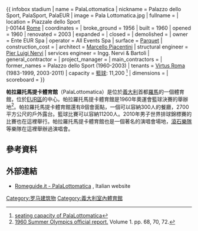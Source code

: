 {{ infobox stadium
| name                = PalaLottomatica
| nickname            = Palazzo dello Sport, PalaSport, PalaEUR
| image               = Pala Lottomatica.jpg
| fullname            = 
| location            = Piazzale dello Sport<br />[[Italy|I]]-00144 [[Rome|Rome]]
| coordinates         = {{coord|41|49|31.31|N|12|27|59.55|E|type:landmark|display=inline, title}}
| broke_ground        = 1956
| built               = 1960
| opened              = 1960
| renovated           = 2003
| expanded            = 
| closed              = 
| demolished          = 
| owner               = Ente EUR Spa
| operator            = All Events Spa
| surface             = [[Parquet|Parquet]]
| construction_cost   = 
| architect           = [[Marcello_Piacentini|Marcello Piacentini]]
| structural engineer = [[Pier_Luigi_Nervi|Pier Luigi Nervi]]
| services engineer   = Ingg. Nervi & Bartoli
| general_contractor  = 
| project_manager     = 
| main_contractors    = 
| former_names        = Palazzo dello Sport (1960-2003)
| tenants             = [[Pallacanestro_Virtus_Roma|Virtus Roma]] (1983-1999, 2003-2011)
| capacity            = [[籃球|籃球]]: 11,200 <ref>[http://www.palalottomatica.it/it/chisiamo/ seating capacity of PalaLottomatica]</ref>
| dimensions          = 
| scoreboard          = 
}}

'''帕拉羅托馬提卡體育館'''（PalaLottomatica）是位於[[義大利|義大利]]首都[[羅馬|羅馬]]的一個體育館，位於[[EUR區|EUR區]]的中心。帕拉羅托馬提卡體育館是1960年奧運會籃球決賽的舉辦地<ref>[http://www.la84foundation.org/6oic/OfficialReports/1960/OR1960v1.pdf 1960 Summer Olympics official report.] {{webarchive|url=https://web.archive.org/web/20081031012134/http://www.la84foundation.org/6oic/OfficialReports/1960/OR1960v1.pdf |date=2008-10-31 }} Volume 1. pp. 68, 70, 72.</ref>。帕拉羅托馬提卡體育館還有8個會面點，一個可以容納300人的餐廳，2700平方公尺的戶外露台。籃球比賽可以容納11200人。2010年男子世界排球錦標賽的比賽也在這裡舉行。帕拉羅托馬提卡體育館也是一個著名的演唱會場地，[[滾石樂隊|滾石樂隊]]等樂隊在這裡舉辦過演唱會。
==參考資料==
{{Reflist}}
==外部連結==
{{Commons category|Palazzo dello Sport (Rome)}}
*[http://www.romeguide.it/strutture/palalottomatica/palalottomatica.htm Romeguide.it - PalaLottomatica] {{Wayback|url=http://www.romeguide.it/strutture/palalottomatica/palalottomatica.htm |date=20200218052831 }}, Italian website

[[Category:罗马建筑物|Category:罗马建筑物]]
[[Category:義大利室內體育館|Category:義大利室內體育館]]